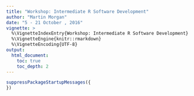 ```yaml
---
title: "Workshop: Intermediate R Software Development"
author: "Martin Morgan"
date: "5 - 21 October , 2016"
vignette: >
  %\VignetteIndexEntry{Workshop: Intermediate R Software Development}
  %\VignetteEngine{knitr::rmarkdown}
  %\VignetteEncoding{UTF-8}
output:
  html_document:
    toc: true
    toc_depth: 2
---
```


```r
suppressPackageStartupMessages({
})
```
